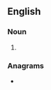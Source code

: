 ==English==

===Noun===
{{head|en|noun plural form}}

# {{plural of|aerolith|lang=en}}

===Anagrams===
* {{anagrams|en|horsetail|isotheral}}